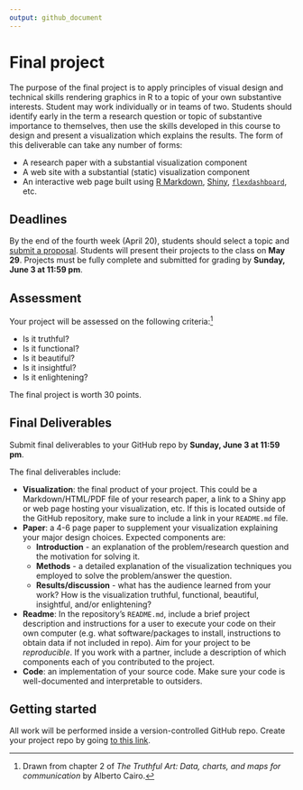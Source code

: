 ```yaml
---
output: github_document
---
```


# Final project

The purpose of the final project is to apply principles of visual design and technical skills rendering graphics in R to a topic of your own substantive interests. Student may work individually or in teams of two. Students should identify early in the term a research question or topic of substantive importance to themselves, then use the skills developed in this course to design and present a visualization which explains the results. The form of this deliverable can take any number of forms:

* A research paper with a substantial visualization component
* A web site with a substantial (static) visualization component
* An interactive web page built using [R Markdown](http://rmarkdown.rstudio.com/), [Shiny](https://shiny.rstudio.com/), [`flexdashboard`](http://rmarkdown.rstudio.com/flexdashboard/), etc.

## Deadlines

By the end of the fourth week (April 20), students should select a topic and [submit a proposal](https://goo.gl/forms/901AGuC5H1fWkvTT2). Students will present their projects to the class on **May 29**. Projects must be fully complete and submitted for grading by **Sunday, June 3 at 11:59 pm**.

## Assessment

Your project will be assessed on the following criteria:^[Drawn from chapter 2 of *The Truthful Art: Data, charts, and maps for communication* by Alberto Cairo.]

* Is it truthful?
* Is it functional?
* Is it beautiful?
* Is it insightful?
* Is it enlightening?

The final project is worth 30 points.

## Final Deliverables

Submit final deliverables to your GitHub repo by **Sunday, June 3 at 11:59 pm**.

The final deliverables include:

* **Visualization**: the final product of your project. This could be a Markdown/HTML/PDF file of your research paper, a link to a Shiny app or web page hosting your visualization, etc. If this is located outside of the GitHub repository, make sure to include a link in your `README.md` file.
* **Paper**: a 4-6 page paper to supplement your visualization explaining your major design choices. Expected components are:
    * **Introduction** - an explanation of the problem/research question and the motivation for solving it.
    * **Methods** - a detailed explanation of the visualization techniques you employed to solve the problem/answer the question.
    * **Results/discussion** - what has the audience learned from your work? How is the visualization truthful, functional, beautiful, insightful, and/or enlightening?
* **Readme**: In the repository's `README.md`, include a brief project description and instructions for a user to execute your code on their own computer (e.g. what software/packages to install, instructions to obtain data if not included in repo). Aim for your project to be *reproducible*. If you work with a partner, include a description of which components each of you contributed to the project.
* **Code**: an implementation of your source code. Make sure your code is well-documented and interpretable to outsiders.

## Getting started

All work will be performed inside a version-controlled GitHub repo. Create your project repo by going [to this link](https://classroom.github.com/a/_mIFYI6x).
